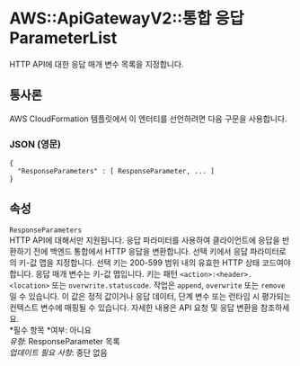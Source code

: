 # AWS::ApiGatewayV2::통합 응답ParameterList

HTTP API에 대한 응답 매개 변수 목록을 지정합니다.

## 통사론

AWS CloudFormation 템플릿에서 이 엔터티를 선언하려면 다음 구문을 사용합니다.

### JSON (영문)

```
{
  "ResponseParameters" : [ ResponseParameter, ... ]
}
```

## 속성

`ResponseParameters`  
HTTP API에 대해서만 지원됩니다. 응답 파라미터를 사용하여 클라이언트에 응답을 반환하기 전에 백엔드 통합에서 HTTP 응답을 변환합니다. 선택 키에서 응답 파라미터로의 키-값 맵을 지정합니다. 선택 키는 200-599 범위 내의 유효한 HTTP 상태 코드여야 합니다. 응답 매개 변수는 키-값 맵입니다. 키는 패턴 `<action>:<header>.<location>` 또는 `overwrite.statuscode`. 작업은 `append`, `overwrite` 또는 `remove` 일 수 있습니다. 이 값은 정적 값이거나 응답 데이터, 단계 변수 또는 런타임 시 평가되는 컨텍스트 변수에 매핑될 수 있습니다. 자세한 내용은 API 요청 및 응답 변환을 참조하세요.  
*필수 항목 *여부: 아니요  
_유형_: ResponseParameter 목록  
_업데이트 필요 사항_: 중단 없음
